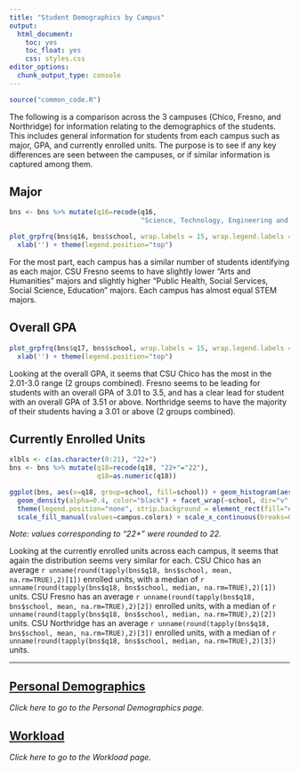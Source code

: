 ```yaml
---
title: "Student Demographics by Campus"
output: 
  html_document: 
    toc: yes
    toc_float: yes
    css: styles.css
editor_options: 
  chunk_output_type: console
---
```


```r
source("common_code.R")
```
The following is a comparison across the 3 campuses (Chico, Fresno, and Northridge) for information relating to the demographics of the students. This includes general information for students from each campus such as major, GPA, and currently enrolled units. The purpose is to see if any key differences are seen between the campuses, or if similar information is captured among them.


## Major
```r
bns <- bns %>% mutate(q16=recode(q16, 
                                 "Science, Technology, Engineering and Math (STEM) (Includes Medicine, Computer Science, Agriculture, Accounting, Statistics, Nursing, and Nutrition)" = "Science, Technology, Engineering and Math (STEM)"))

plot_grpfrq(bns$q16, bns$school, wrap.labels = 15, wrap.legend.labels = 30, geom.colors = campus.colors, legend.title = "", show.prc = FALSE) + 
  xlab('') + theme(legend.position="top")
```
For the most part, each campus has a similar number of students identifying as each major. CSU Fresno seems to have slightly lower "Arts and Humanities" majors and slightly higher "Public Health, Social Services, Social Science, Education" majors. Each campus has almost equal STEM majors.

## Overall GPA
```r
plot_grpfrq(bns$q17, bns$school, wrap.labels = 15, wrap.legend.labels = 30, geom.colors = campus.colors, legend.title = "", show.prc = FALSE) + 
  xlab('') + theme(legend.position="top")
```
Looking at the overall GPA, it seems that CSU Chico has the most in the 2.01-3.0 range (2 groups combined). Fresno seems to be leading for students with an overall GPA of 3.01 to 3.5, and has a clear lead for student with an overall GPA of 3.51 or above. Northridge seems to have the majority of their students having a 3.01 or above (2 groups combined). 

## Currently Enrolled Units
```r
xlbls <- c(as.character(0:21), "22+")
bns <- bns %>% mutate(q18=recode(q18, "22+"="22"),
                      q18=as.numeric(q18))

ggplot(bns, aes(x=q18, group=school, fill=school)) + geom_histogram(aes(y=..density..), color="black", position = "identity")  +
  geom_density(alpha=0.4, color="black") + facet_wrap(~school, dir="v", scales='free') + xlab('Enrolled Units') + ylab("Density") + 
  theme(legend.position="none", strip.background = element_rect(fill="#c7dcf0"), strip.text = element_text(size=11)) +
  scale_fill_manual(values=campus.colors) + scale_x_continuous(breaks=0:22, labels=xlbls)
```
*Note: values corresponding to "22+" were rounded to 22.*

Looking at the currently enrolled units across each campus, it seems that again the distribution seems very similar for each. CSU Chico has an average `r unname(round(tapply(bns$q18, bns$school, mean, na.rm=TRUE),2)[1])` enrolled units, with a median of `r unname(round(tapply(bns$q18, bns$school, median, na.rm=TRUE),2)[1])` units. CSU Fresno has an average `r unname(round(tapply(bns$q18, bns$school, mean, na.rm=TRUE),2)[2])` enrolled units, with a median of `r unname(round(tapply(bns$q18, bns$school, median, na.rm=TRUE),2)[2])` units. CSU Northridge has an average `r unname(round(tapply(bns$q18, bns$school, mean, na.rm=TRUE),2)[3])` enrolled units, with a median of `r unname(round(tapply(bns$q18, bns$school, median, na.rm=TRUE),2)[3])` units. 

---

## [Personal Demographics](Campus_Personal_Demo.html)
*Click here to go to the Personal Demographics page.*

## [Workload](Campus_Workload.html)
*Click here to go to the Workload page.*


